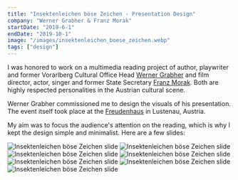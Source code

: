 ```yaml
---
title: "Insektenleichen böse Zeichen - Presentation Design"
company: "Werner Grabher & Franz Morak"
startDate: "2019-6-1"
endDate: "2019-10-1"
image: "/images/insektenleichen_boese_zeichen.webp"
tags: ["design"]
---
```


I was honored to work on a multimedia reading project of author, playwriter and former Vorarlberg Cultural Office Head [Werner Grabher](https://de.wikipedia.org/wiki/Werner_Grabher) and film director, actor, singer and former State Secretary [Franz Morak](https://www.franzmorak.at/).
Both are highly respected personalities in the Austrian cultural scene.

Werner Grabher commissioned me to design the visuals of his presentation.
The event itself took place at the [Freudenhaus](https://freudenhaus.or.at/) in Lustenau, Austria.

My aim was to focus the audience's attention on the reading, which is why I kept the design simple and minimalist.
Here are a few slides:

![Insektenleichen böse Zeichen slide](/images/insektenleichen_boese_zeichen_slide0.webp)
![Insektenleichen böse Zeichen slide](/images/insektenleichen_boese_zeichen_slide1.webp)
![Insektenleichen böse Zeichen slide](/images/insektenleichen_boese_zeichen_slide2.webp)
![Insektenleichen böse Zeichen slide](/images/insektenleichen_boese_zeichen_slide3.webp)
![Insektenleichen böse Zeichen slide](/images/insektenleichen_boese_zeichen_slide4.webp)
![Insektenleichen böse Zeichen slide](/images/insektenleichen_boese_zeichen_slide5.webp)
![Insektenleichen böse Zeichen slide](/images/insektenleichen_boese_zeichen_slide6.webp)